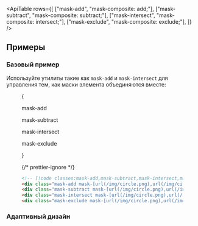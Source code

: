

<ApiTable
  rows={[
    ["mask-add", "mask-composite: add;"],
    ["mask-subtract", "mask-composite: subtract;"],
    ["mask-intersect", "mask-composite: intersect;"],
    ["mask-exclude", "mask-composite: exclude;"],
  ]}
/>

## Примеры

### Базовый пример

Используйте утилиты такие как `mask-add` и `mask-intersect` для управления тем, как маски элемента объединяются вместе:

<Figure>

<Example>
  {
    <div className="grid grid-cols-2 items-center justify-center justify-items-center gap-y-8 py-4 text-center font-mono text-xs font-medium text-gray-500 max-sm:grid-cols-1 dark:text-gray-400">
      <div className="relative grid justify-center">
        <div className="absolute right-[calc(5%-2px)] -bottom-[2px] box-content size-24 rounded-full border-2 border-dashed border-black/10 dark:border-white/20" />
        <div className="absolute -bottom-[2px] left-[calc(5%-2px)] box-content size-24 rounded-full border-2 border-dashed border-black/10 dark:border-white/20" />
        <p className="mb-3">mask-add</p>
        <div className="h-24 w-48 bg-[url(https://images.unsplash.com/photo-1554629947-334ff61d85dc?ixid=MnwxMjA3fDB8MHxwaG90by1wYWdlfHx8fGVufDB8fHx8&ixlib=rb-1.2.1&auto=format&fit=crop&w=1000&h=1000&q=80)] mask-[radial-gradient(ellipse_25%_50%_at_30%_50%,_white_100%,transparent_100%),_radial-gradient(ellipse_25%_50%_at_70%_50%,_white_100%,transparent_100%)] bg-cover bg-center mask-add"></div>
      </div>
      <div className="relative grid justify-center">
        <div className="absolute right-[calc(5%-2px)] -bottom-[2px] box-content size-24 rounded-full border-2 border-dashed border-black/10 dark:border-white/20" />
        <div className="absolute -bottom-[2px] left-[calc(5%-2px)] box-content size-24 rounded-full border-2 border-dashed border-black/10 dark:border-white/20" />
        <p className="mb-3 text-center">mask-subtract</p>
        <div className="h-24 w-48 bg-[url(https://images.unsplash.com/photo-1554629947-334ff61d85dc?ixid=MnwxMjA3fDB8MHxwaG90by1wYWdlfHx8fGVufDB8fHx8&ixlib=rb-1.2.1&auto=format&fit=crop&w=1000&h=1000&q=80)] mask-[radial-gradient(ellipse_25%_50%_at_30%_50%,_white_100%,transparent_100%),_radial-gradient(ellipse_25%_50%_at_70%_50%,_white_100%,transparent_100%)] bg-cover bg-center mask-subtract"></div>
      </div>
      <div className="relative grid justify-center">
        <div className="absolute right-[calc(5%-2px)] -bottom-[2px] box-content size-24 rounded-full border-2 border-dashed border-black/10 dark:border-white/20" />
        <div className="absolute -bottom-[2px] left-[calc(5%-2px)] box-content size-24 rounded-full border-2 border-dashed border-black/10 dark:border-white/20" />
        <p className="mb-3 text-center">mask-intersect</p>
        <div className="h-24 w-48 bg-[url(https://images.unsplash.com/photo-1554629947-334ff61d85dc?ixid=MnwxMjA3fDB8MHxwaG90by1wYWdlfHx8fGVufDB8fHx8&ixlib=rb-1.2.1&auto=format&fit=crop&w=1000&h=1000&q=80)] mask-[radial-gradient(ellipse_25%_50%_at_30%_50%,_white_100%,transparent_100%),_radial-gradient(ellipse_25%_50%_at_70%_50%,_white_100%,transparent_100%)] bg-cover bg-center mask-intersect"></div>
      </div>
      <div className="relative grid justify-center">
        <div className="absolute right-[calc(5%-2px)] -bottom-[2px] box-content size-24 rounded-full border-2 border-dashed border-black/10 dark:border-white/20" />
        <div className="absolute -bottom-[2px] left-[calc(5%-2px)] box-content size-24 rounded-full border-2 border-dashed border-black/10 dark:border-white/20" />
        <p className="mb-3 text-center">mask-exclude</p>
        <div className="h-24 w-48 bg-[url(https://images.unsplash.com/photo-1554629947-334ff61d85dc?ixid=MnwxMjA3fDB8MHxwaG90by1wYWdlfHx8fGVufDB8fHx8&ixlib=rb-1.2.1&auto=format&fit=crop&w=1000&h=1000&q=80)] mask-[radial-gradient(ellipse_25%_50%_at_30%_50%,_white_100%,transparent_100%),_radial-gradient(ellipse_25%_50%_at_70%_50%,_white_100%,transparent_100%)] bg-cover bg-center mask-exclude"></div>
      </div>
    </div>
  }
</Example>

{/* prettier-ignore */}
```html
<!-- [!code classes:mask-add,mask-subtract,mask-intersect,mask-exclude] -->
<div class="mask-add mask-[url(/img/circle.png),url(/img/circle.png)] mask-[position:30%_50%,70%_50%] bg-[url(/img/mountains.jpg)]"></div>
<div class="mask-subtract mask-[url(/img/circle.png),url(/img/circle.png)] mask-[position:30%_50%,70%_50%] bg-[url(/img/mountains.jpg)]"></div>
<div class="mask-intersect mask-[url(/img/circle.png),url(/img/circle.png)] mask-[position:30%_50%,70%_50%] bg-[url(/img/mountains.jpg)]"></div>
<div class="mask-exclude mask-[url(/img/circle.png),url(/img/circle.png)] mask-[position:30%_50%,70%_50%] bg-[url(/img/mountains.jpg)]"></div>
```

</Figure>

### Адаптивный дизайн

<ResponsiveDesign property="mask-composite" defaultClass="mask-add" featuredClass="mask-subtract" />
